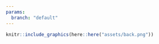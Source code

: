 ```yaml
---
params:
  branch: "default"
---
```


```r
knitr::include_graphics(here::here("assets/back.png"))
```